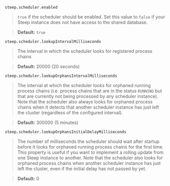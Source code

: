 `steep.scheduler.enabled`

> `true` if the scheduler should be enabled. Set this value to `false` if your
> Steep instance does not have access to the shared database.

> **Default:** `true`

`steep.scheduler.lookupIntervalMilliseconds`

> The interval in which the scheduler looks for registered process chains

> **Default:** 20000 (20 seconds)

`steep.scheduler.lookupOrphansIntervalMilliseconds`

> The interval at which the scheduler looks for orphaned running process chains
> (i.e. process chains that are in the status `RUNNING` but that are currently
> not being processed by any scheduler instance). Note that the scheduler also
> always looks for orphaned process chains when it detects that another
> scheduler instance has just left the cluster (regardless of the configured
> interval).

> **Default:** 300000 (5 minutes)

`steep.scheduler.lookupOrphansInitialDelayMilliseconds`

> The number of milliseconds the scheduler should wait after startup before
> it looks for orphaned running process chains for the first time. This
> property is useful if you want to implement a rolling update from one Steep
> instance to another. Note that the scheduler also looks for orphaned
> process chains when another scheduler instance has just left the cluster,
> even if the initial delay has not passed by yet.

> **Default:** 0
